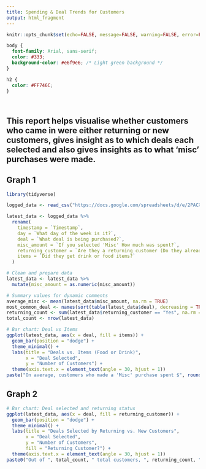 ---
title: Spending & Deal Trends for Customers
output: html_fragment
---

```{r setup, include=FALSE}
knitr::opts_chunk$set(echo=FALSE, message=FALSE, warning=FALSE, error=FALSE)

```

```{css}

body {
  font-family: Arial, sans-serif;
  color: #333;
  background-color: #e6f9e6; /* Light green background */
}

h2 {
  color: #FF746C;
}




```

## This report helps visualise whether customers who came in were either returning or new customers, gives insight as to which deals each selected and also gives insights as to what 'misc' purchases were made.




## Graph 1
```{r}
library(tidyverse)

logged_data <- read_csv("https://docs.google.com/spreadsheets/d/e/2PACX-1vTeO_y5uP3SOOPgoGROfAnTejPBOzDRg9I_r_wxhp9vMpFuQ0ppDiOaHdKCiFzSREuyGnvotemWxVL4/pub?output=csv")

latest_data <- logged_data %>%
  rename(
    timestamp = `Timestamp`,
    day = `What day of the week is it?`,
    deal = `What deal is being purchased?`,
    misc_amount = `If you selected 'Misc' How much was spent?`,
    returning_customer = `Are they a returning customer (Do they already have a card)?`,
    items = `Did they get drink or food items?`
  )

# Clean and prepare data
latest_data <- latest_data %>%
  mutate(misc_amount = as.numeric(misc_amount))

# Summary values for dynamic comments
average_misc <- mean(latest_data$misc_amount, na.rm = TRUE)
most_common_deal <- names(sort(table(latest_data$deal), decreasing = TRUE))[1]
returning_count <- sum(latest_data$returning_customer == "Yes", na.rm = TRUE)
total_count <- nrow(latest_data)

# Bar chart: Deal vs Items
ggplot(latest_data, aes(x = deal, fill = items)) +
  geom_bar(position = "dodge") +
  theme_minimal() +
  labs(title = "Deals vs. Items (Food or Drink)",
       x = "Deal Selected",
       y = "Number of Customers") +
  theme(axis.text.x = element_text(angle = 30, hjust = 1))
paste("On average, customers who made a 'Misc' purchase spent $", round(average_misc, 2), ". This helps illustrate the range of custom orders and pricing.")
```
## Graph 2
```{r}
# Bar chart: Deal selected and returning status
ggplot(latest_data, aes(x = deal, fill = returning_customer)) +
  geom_bar(position = "dodge") +
  theme_minimal() +
  labs(title = "Deals Selected by Returning vs. New Customers",
       x = "Deal Selected",
       y = "Number of Customers",
       fill = "Returning Customer?") +
  theme(axis.text.x = element_text(angle = 30, hjust = 1))
paste0("Out of ", total_count, " total customers, ", returning_count, " were returning — that’s roughly ", round(returning_count / total_count * 100, 1), "%.")
```

